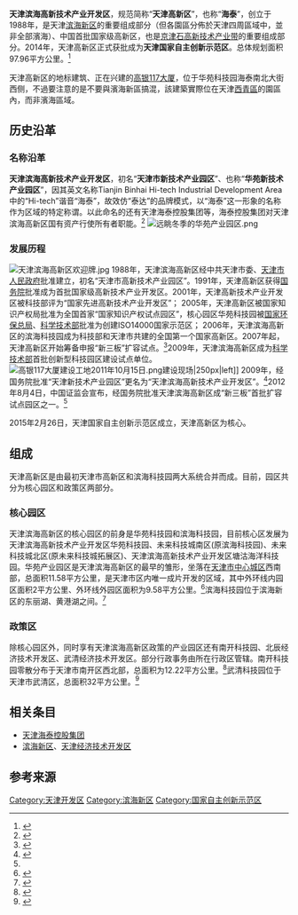 {{Otheruses|subject=位于[[天津市|天津市]]的首批[[国家级高新技术产业开发区|国家级高新技术产业开发区]]和国家自主创新示范区，规范简称“天津高新区”|other=位于天津市的[[副省级区|副省级区]]、[[国家综合配套改革试验区|国家综合配套改革试验区]]|滨海新区}}
{{中国行政管理区
| name = 天津滨海高新技术产业开发区
| nickname = 天津高新区
| logo = 
| logogname = 
| Photo = 天津国家自主创新示范区标志牌.jpg
| Photoname= 天津高新区欢迎牌
| map = 
| customimage = 
| English_name = Tianjin Binhai Hi-tech Industrial Development Area
| Pinyin   = 
| Belong = [[天津市|天津市]][[滨海新区|滨海新区]]
| Types= [[国家级高新技术产业开发区|国家级高新技术产业开发区]]
| founded = 1988年
| county = 
| governing_body = 天津滨海高新技术产业开发区
| governing_type = 管委会
| seat = 天津市华苑产业区梅苑路6号海泰大厦
| officerTitle= 管委会主任
| officer = 
| officerTitle2 = 
| officer2 = 
| division = 
| town= 
| township= 
| subdistrict= 
| dialect= 
| post code= 300000
| phone code = 022
| coordinate = 
| area = 97.96[[平方公里|平方公里]]
| area land = 
| area water =  
| census yr = 
| pop = 
| density = 
| GDP = 773亿元
| web = http://www.tht.gov.cn/.html
| web_title = http://www.tht.gov.cn/
}}
'''天津滨海高新技术产业开发区'''，规范简称“'''天津高新区'''”，也称“'''海泰'''”，创立于1988年，是天津[[滨海新区|滨海新区]]的重要组成部分（但各園區分佈於天津四周區域中，並非全部濱海）、中国首批国家级高新区，也是[[京津石高新技术产业带|京津石高新技术产业带]]的重要组成部分。2014年，天津高新区正式获批成为'''天津国家自主创新示范区'''。总体规划面积97.96平方公里。<ref name="官方简介">{{cite web |url=http://www.thip.gov.cn/zjgxq.asp |title=天津滨海高新技术产业开发区 |publisher=天津滨海高新技术产业开发区网站 |accessdate=2012-08-04 |deadurl=yes |archiveurl=https://web.archive.org/web/20120628100247/http://www.thip.gov.cn/zjgxq.asp |archivedate=2012-06-28 }}</ref>

天津高新区的地标建筑、正在兴建的[[高银117大厦|高银117大厦]]，位于华苑科技园海泰南北大街西侧，不過要注意的是不要與濱海新區搞混，該建築實際位在天津[[西青區|西青區]]的園區內，而非濱海區域。

== 历史沿革 ==
=== 名称沿革 ===
'''天津滨海高新技术产业开发区'''，初名“'''天津市新技术产业园区'''”、也称“'''华苑新技术产业园区'''”，因其英文名称Tianjin Binhai Hi-tech Industrial Development Area中的“Hi-tech”谐音“海泰”，故效仿“泰达”的品牌模式，以“海泰”这一形象的名称作为区域的特定称谓。以此命名的还有天津海泰控股集团等，海泰控股集团对天津滨海高新区国有资产行使所有者职能。<ref name="海泰控股集团简介">{{cite web | url=http://www.tjhi-tech.com/htjt/gsjj.asp | title=天津海泰控股集团有限公司简介 | publisher=天津海泰控股集团有限公司网站 | accessdate=2012-08-04 | archive-date=2016-08-18 | archive-url=https://web.archive.org/web/20160818113158/http://www.tjhi-tech.com/htjt/gsjj.asp | dead-url=no }}</ref>
[[File:远眺冬季的华苑产业园区.png|thumb]]

=== 发展历程 ===
[[File:天津滨海高新区欢迎牌.jpg|thumb]]
1988年，天津滨海高新区经中共天津市委、[[天津市人民政府|天津市人民政府]]批准建立，初名“天津市高新技术产业园区”。1991年，天津高新区获得[[中华人民共和国国务院|国务院]]批准成为首批国家级高新技术产业开发区。2001年，天津高新技术产业开发区被科技部评为“国家先进高新技术产业开发区”；
2005年，天津高新区被国家知识产权局批准为全国首家“国家知识产权试点园区”，核心园区华苑科技园被[[国家环保总局|国家环保总局]]、[[科学技术部|科学技术部]]批准为创建ISO14000国家示范区；
2006年，天津滨海高新区的滨海科技园成为科技部和天津市共建的全国第一个国家高新区。2007年起，天津高新区开始筹备申报“新三板”扩容试点。<ref name="“新三板”首批扩容试点">{{cite web | url=http://news.enorth.com.cn/system/2012/08/04/009767745.shtml | title=天津滨海高新区成“新三板”首批扩容试点 | publisher=天津北方网 | accessdate=2012-08-04 | archive-date=2012-08-18 | archive-url=https://web.archive.org/web/20120818103036/http://news.enorth.com.cn/system/2012/08/04/009767745.shtml | dead-url=no }}</ref>2009年，天津滨海高新区成为[[科学技术部|科学技术部]]首批创新型科技园区建设试点单位。
[[File:高银117大厦建设工地2011年10月15日.png|thumb]]建设现场|250px|left]]
2009年，经国务院批准“天津新技术产业园区”更名为“天津滨海高新技术产业开发区”。<ref name="高新区更名">{{cite web |url=http://www.022net.com/2009/3-12/514357222437594.html |title=国务院同意天津新技术产业园区更名:天津滨海高新区 |publisher=人民网天津视窗 |accessdate=2012-08-04 |deadurl=yes |archiveurl=https://web.archive.org/web/20111102045758/http://www.022net.com/2009/3-12/514357222437594.html |archivedate=2011-11-02 }}</ref>2012年8月4日，中国证监会宣布，经国务院批准天津滨海高新区成“新三板”首批扩容试点园区之一。<ref name="“新三板”首批扩容试点" />

2015年2月26日，天津国家自主创新示范区成立，天津高新区为核心。

== 组成 ==
天津高新区是由最初天津市高新区和滨海科技园两大系统合并而成。目前，园区共分为核心园区和政策区两部分。
=== 核心园区 ===
天津滨海高新区的核心园区的前身是华苑科技园和滨海科技园，目前核心区发展为天津滨海高新技术产业开发区华苑科技园、未来科技城南区(原滨海科技园)、未来科技城北区(原未来科技城拓展区)、天津滨海高新技术产业开发区塘沽海洋科技园。华苑产业园区是天津滨海高新区的最早的雏形，坐落在[[天津市区|天津市中心城区]]西南部，总面积11.58平方公里，是天津市区内唯一成片开发的区域，其中外环线内园区面积2平方公里、外环线外园区面积为9.58平方公里。<ref name="华苑科技园简介">{{cite web |url=http://www.thip.gov.cn/zjgxqhy.asp |title=华苑科技园 |publisher=天津滨海高新区网站 |accessdate=2012-08-05 |deadurl=yes |archiveurl=https://web.archive.org/web/20120629103547/http://www.thip.gov.cn/zjgxqhy.asp |archivedate=2012-06-29 }}</ref>滨海科技园位于滨海新区的东丽湖、黄港湖之间。<ref name="滨海科技园简介">{{cite web |url=http://www.thip.gov.cn/zjgxqbh.asp |title=滨海科技园 |publisher=天津滨海高新区网站 |accessdate=2012-08-05 |deadurl=yes |archiveurl=https://web.archive.org/web/20120629103541/http://www.thip.gov.cn/zjgxqbh.asp |archivedate=2012-06-29 }}</ref>

=== 政策区 ===
除核心园区外，同时享有天津滨海高新区政策的产业园区还有南开科技园、北辰经济技术开发区、武清经济技术开发区。部分行政事务由所在行政区管辖。南开科技园零散分布于天津市南开区西北部，总面积为12.22平方公里。<ref name="南开科技园简介">{{cite web |url=http://www.thip.gov.cn/zjgxqnk.asp |title=南开科技园 |publisher=天津滨海高新区网站 |accessdate=2012-08-05 |deadurl=yes |archiveurl=https://web.archive.org/web/20120629103552/http://www.thip.gov.cn/zjgxqnk.asp |archivedate=2012-06-29 }}</ref>武清科技园位于天津市武清区，总面积32平方公里。<ref name="武清科技园简介">{{cite web |url=http://www.thip.gov.cn/zjgxqwq.asp |title=武清科技园 |publisher=天津滨海高新区网站 |accessdate=2012-08-05 |deadurl=yes |archiveurl=https://web.archive.org/web/20120629103615/http://www.thip.gov.cn/zjgxqwq.asp |archivedate=2012-06-29 }}</ref>

== 相关条目 ==
*[[天津海泰控股集团|天津海泰控股集团]]
*[[滨海新区|滨海新区]]、[[天津经济技术开发区|天津经济技术开发区]]

== 参考来源 ==
{{reflist|2}}

{{国家级高新技术产业开发区}}
{{滨海新区功能区}}
[[Category:天津开发区|Category:天津开发区]]
[[Category:滨海新区|Category:滨海新区]]
[[Category:国家自主创新示范区|Category:国家自主创新示范区]]